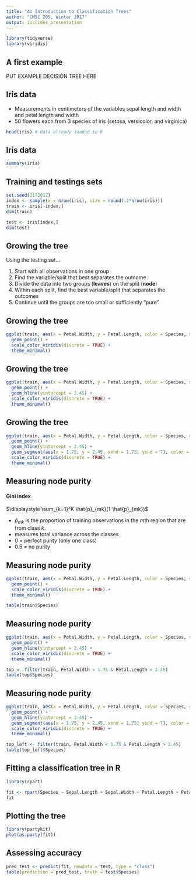 ```yaml
---
title: "An Introduction to Classification Trees"
author: "CMSC 205, Winter 2017"
output: ioslides_presentation
---
```


```r
library(tidyverse)
library(viridis)
```


## A first example

PUT EXAMPLE DECISION TREE HERE

## Iris data

- Measurements in centimeters of the variables sepal length and width and petal length and width
- 50 flowers each from 3 species of iris (setosa, versicolor, and virginica)

```r
head(iris) # data already loaded in R
```

## Iris data

```r
summary(iris)
```



## Training and testings sets

```r
set.seed(2172017)
index <- sample(x = nrow(iris), size = round(.2*nrow(iris)))
train <- iris[-index,]
dim(train)

test <- iris[index,]
dim(test)
```


## Growing the tree

Using the testing set...

1. Start with all observations in one group
2. Find the variable/split that best separates the outcome
3. Divide the data into two groups (**leaves**) on the split (**node**)
4. Within each split, find the best variable/split that separates the outcomes
5. Continue until the groups are too small or sufficiently "pure"

## Growing the tree

```r
ggplot(train, aes(x = Petal.Width, y = Petal.Length, color = Species, shape = Species)) +
  geom_point() +
  scale_color_viridis(discrete = TRUE) +
  theme_minimal()
```

## Growing the tree

```r
ggplot(train, aes(x = Petal.Width, y = Petal.Length, color = Species, shape = Species)) +
  geom_point() +
  geom_hline(yintercept = 2.45) +
  scale_color_viridis(discrete = TRUE) +
  theme_minimal()
```


## Growing the tree

```r
ggplot(train, aes(x = Petal.Width, y = Petal.Length, color = Species, shape = Species)) +
  geom_point() +
  geom_hline(yintercept = 2.45) +
  geom_segment(aes(x = 1.75, y = 2.45, xend = 1.75, yend = 7), color = "black") +
  scale_color_viridis(discrete = TRUE) +
  theme_minimal()
```



## Measuring node purity

#### Gini index 

$\displaystyle \sum_{k=1}^K \hat{p}_{mk}(1-\hat{p}_{mk})$ 

* $\hat{p}_{mk}$ is the proportion of training observations in the $m$th region that are from class $k$.
* measures total variance across the classes
* 0 = perfect purity (only one class)
* 0.5 = no purity


## Measuring node purity {.smaller}

```r
ggplot(train, aes(x = Petal.Width, y = Petal.Length, color = Species, shape = Species)) +
  geom_point() +
  scale_color_viridis(discrete = TRUE) +
  theme_minimal()
```

```r
table(train$Species)
```


## Measuring node purity {.smaller}

```r
ggplot(train, aes(x = Petal.Width, y = Petal.Length, color = Species, shape = Species)) +
  geom_point() +
  geom_hline(yintercept = 2.45) +
  scale_color_viridis(discrete = TRUE) +
  theme_minimal()
```

```r
top <- filter(train, Petal.Width < 1.75 & Petal.Length > 2.45)
table(top$Species)
```

## Measuring node purity {.smaller}


```r
ggplot(train, aes(x = Petal.Width, y = Petal.Length, color = Species, shape = Species)) +
  geom_point() +
  geom_hline(yintercept = 2.45) +
  geom_segment(aes(x = 1.75, y = 2.45, xend = 1.75, yend = 7), color = "black") +
  scale_color_viridis(discrete = TRUE) +
  theme_minimal()
```


```r
top_left <- filter(train, Petal.Width < 1.75 & Petal.Length > 2.45)
table(top_left$Species)
```


## Fitting a classification tree in R {.smaller}

```r
library(rpart)
```


```r
fit <- rpart(Species ~ Sepal.Length + Sepal.Width + Petal.Length + Petal.Width, data=train)
fit
```

## Plotting the tree

```r
library(partykit)
plot(as.party(fit))
```


## Assessing accuracy

```r
pred_test <- predict(fit, newdata = test, type = "class")
table(prediction = pred_test, truth = test$Species)
```


